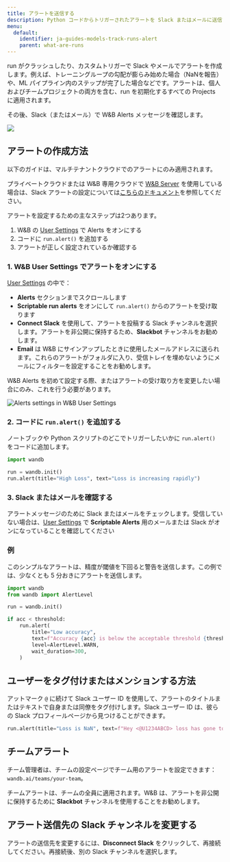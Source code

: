 ```yaml
---
title: アラートを送信する
description: Python コードからトリガーされたアラートを Slack またはメールに送信する
menu:
  default:
    identifier: ja-guides-models-track-runs-alert
    parent: what-are-runs
---
```


<Card title="Try in Colab" href="http://wandb.me/alerts-colab" icon="python"/>

run がクラッシュしたり、カスタムトリガーで Slack やメールでアラートを作成します。例えば、トレーニングループの勾配が膨らみ始めた場合（NaNを報告）や、ML パイプライン内のステップが完了した場合などです。アラートは、個人およびチームプロジェクトの両方を含む、run を初期化するすべての Projects に適用されます。

その後、Slack（またはメール）で W&B Alerts メッセージを確認します。

<Frame>
    <img src="/images/track/send_alerts_slack.png"  />
</Frame>

## アラートの作成方法

<Note>
以下のガイドは、マルチテナントクラウドでのアラートにのみ適用されます。

プライベートクラウドまたは W&B 専用クラウドで [W&B Server](/ja/guides/hosting/) を使用している場合は、Slack アラートの設定については[こちらのドキュメント](/ja/guides/hosting/monitoring-usage/slack-alerts)を参照してください。
</Note>

アラートを設定するための主なステップは2つあります。

1. W&B の [User Settings](https://wandb.ai/settings) で Alerts をオンにする
2. コードに `run.alert()` を追加する
3. アラートが正しく設定されているか確認する

### 1. W&B User Settings でアラートをオンにする

[User Settings](https://wandb.ai/settings) の中で：

* **Alerts** セクションまでスクロールします
* **Scriptable run alerts** をオンにして `run.alert()` からのアラートを受け取ります
* **Connect Slack** を使用して、アラートを投稿する Slack チャンネルを選択します。アラートを非公開に保持するため、**Slackbot** チャンネルをお勧めします。
* **Email** は W&B にサインアップしたときに使用したメールアドレスに送られます。これらのアラートがフォルダに入り、受信トレイを埋めないようにメールにフィルターを設定することをお勧めします。

W&B Alerts を初めて設定する際、またはアラートの受け取り方を変更したい場合にのみ、これを行う必要があります。

<Frame>
    <img src="/images/track/demo_connect_slack.png" alt="Alerts settings in W&B User Settings"  />
</Frame>

### 2. コードに `run.alert()` を追加する

ノートブックや Python スクリプトのどこでトリガーしたいかに `run.alert()` をコードに追加します。

```python
import wandb

run = wandb.init()
run.alert(title="High Loss", text="Loss is increasing rapidly")
```

### 3. Slack またはメールを確認する

アラートメッセージのために Slack またはメールをチェックします。受信していない場合は、[User Settings](https://wandb.ai/settings) で **Scriptable Alerts** 用のメールまたは Slack がオンになっていることを確認してください

### 例

このシンプルなアラートは、精度が閾値を下回ると警告を送信します。この例では、少なくとも 5 分おきにアラートを送信します。

```python
import wandb
from wandb import AlertLevel

run = wandb.init()

if acc < threshold:
    run.alert(
        title="Low accuracy",
        text=f"Accuracy {acc} is below the acceptable threshold {threshold}",
        level=AlertLevel.WARN,
        wait_duration=300,
    )
```

## ユーザーをタグ付けまたはメンションする方法

アットマーク `@` に続けて Slack ユーザー ID を使用して、アラートのタイトルまたはテキストで自身または同僚をタグ付けします。Slack ユーザー ID は、彼らの Slack プロフィールページから見つけることができます。

```python
run.alert(title="Loss is NaN", text=f"Hey <@U1234ABCD> loss has gone to NaN")
```

## チームアラート

チーム管理者は、チームの設定ページでチーム用のアラートを設定できます：`wandb.ai/teams/your-team`。

チームアラートは、チームの全員に適用されます。W&B は、アラートを非公開に保持するために **Slackbot** チャンネルを使用することをお勧めします。

## アラート送信先の Slack チャンネルを変更する

アラートの送信先を変更するには、**Disconnect Slack** をクリックして、再接続してください。再接続後、別の Slack チャンネルを選択します。